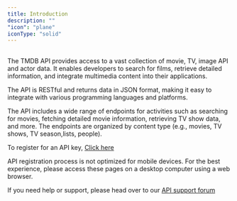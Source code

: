 ```yaml
---
title: Introduction
description: ""
"icon": "plane"
iconType: "solid"
---
```


##
The TMDB API provides access to a vast collection of movie, TV, image API and actor data. 
It enables developers to search for films, retrieve detailed information, and integrate
multimedia content into their applications.


The API is RESTful and returns data in JSON format, making it easy to integrate with various 
programming languages and platforms.


The API includes a wide range of endpoints for activities such as searching for movies, 
fetching detailed movie information, retrieving TV show data, and more. The endpoints are 
organized by content type (e.g., movies, TV shows, TV season,lists, people).

To register for an API key, <a href="https://www.themoviedb.org/signup" target="_self">Click here</a>

<Note>
  API registration process is not optimized for mobile devices. For the best experience,
  please access these pages on a desktop computer using a web browser.
</Note>

If you need help or support, please head over to our
<a href="https://www.themoviedb.org/talk/category/5047958519c29526b50017d6" target="_self">API support forum</a>